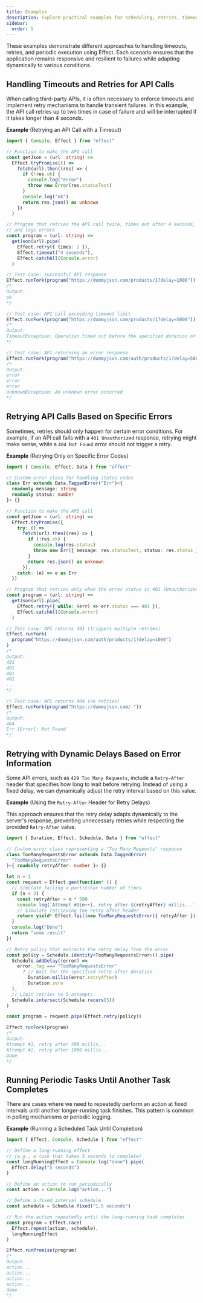 ```yaml
---
title: Examples
description: Explore practical examples for scheduling, retries, timeouts, and periodic task execution in Effect.
sidebar:
  order: 5
---
```


These examples demonstrate different approaches to handling timeouts, retries, and periodic execution using Effect. Each scenario ensures that the application remains responsive and resilient to failures while adapting dynamically to various conditions.

## Handling Timeouts and Retries for API Calls

When calling third-party APIs, it is often necessary to enforce timeouts and implement retry mechanisms to handle transient failures. In this example, the API call retries up to two times in case of failure and will be interrupted if it takes longer than 4 seconds.

**Example** (Retrying an API Call with a Timeout)

```ts twoslash
import { Console, Effect } from "effect"

// Function to make the API call
const getJson = (url: string) =>
  Effect.tryPromise(() =>
    fetch(url).then((res) => {
      if (!res.ok) {
        console.log("error")
        throw new Error(res.statusText)
      }
      console.log("ok")
      return res.json() as unknown
    })
  )

// Program that retries the API call twice, times out after 4 seconds,
// and logs errors
const program = (url: string) =>
  getJson(url).pipe(
    Effect.retry({ times: 2 }),
    Effect.timeout("4 seconds"),
    Effect.catchAll(Console.error)
  )

// Test case: successful API response
Effect.runFork(program("https://dummyjson.com/products/1?delay=1000"))
/*
Output:
ok
*/

// Test case: API call exceeding timeout limit
Effect.runFork(program("https://dummyjson.com/products/1?delay=5000"))
/*
Output:
TimeoutException: Operation timed out before the specified duration of '4s' elapsed
*/

// Test case: API returning an error response
Effect.runFork(program("https://dummyjson.com/auth/products/1?delay=500"))
/*
Output:
error
error
error
UnknownException: An unknown error occurred
*/
```

## Retrying API Calls Based on Specific Errors

Sometimes, retries should only happen for certain error conditions. For example, if an API call fails with a `401 Unauthorized` response, retrying might make sense, while a `404 Not Found` error should not trigger a retry.

**Example** (Retrying Only on Specific Error Codes)

```ts twoslash
import { Console, Effect, Data } from "effect"

// Custom error class for handling status codes
class Err extends Data.TaggedError("Err")<{
  readonly message: string
  readonly status: number
}> {}

// Function to make the API call
const getJson = (url: string) =>
  Effect.tryPromise({
    try: () =>
      fetch(url).then((res) => {
        if (!res.ok) {
          console.log(res.status)
          throw new Err({ message: res.statusText, status: res.status })
        }
        return res.json() as unknown
      }),
    catch: (e) => e as Err
  })

// Program that retries only when the error status is 401 (Unauthorized)
const program = (url: string) =>
  getJson(url).pipe(
    Effect.retry({ while: (err) => err.status === 401 }),
    Effect.catchAll(Console.error)
  )

// Test case: API returns 401 (triggers multiple retries)
Effect.runFork(
  program("https://dummyjson.com/auth/products/1?delay=1000")
)
/*
Output:
401
401
401
401
...
*/

// Test case: API returns 404 (no retries)
Effect.runFork(program("https://dummyjson.com/-"))
/*
Output:
404
Err [Error]: Not Found
*/
```

## Retrying with Dynamic Delays Based on Error Information

Some API errors, such as `429 Too Many Requests`, include a `Retry-After` header that specifies how long to wait before retrying. Instead of using a fixed delay, we can dynamically adjust the retry interval based on this value.

**Example** (Using the `Retry-After` Header for Retry Delays)

This approach ensures that the retry delay adapts dynamically to the server's response, preventing unnecessary retries while respecting the provided `Retry-After` value.

```ts twoslash
import { Duration, Effect, Schedule, Data } from "effect"

// Custom error class representing a "Too Many Requests" response
class TooManyRequestsError extends Data.TaggedError(
  "TooManyRequestsError"
)<{ readonly retryAfter: number }> {}

let n = 1
const request = Effect.gen(function* () {
  // Simulate failing a particular number of times
  if (n < 3) {
    const retryAfter = n * 500
    console.log(`Attempt #${n++}, retry after ${retryAfter} millis...`)
    // Simulate retrieving the retry-after header
    return yield* Effect.fail(new TooManyRequestsError({ retryAfter }))
  }
  console.log("Done")
  return "some result"
})

// Retry policy that extracts the retry delay from the error
const policy = Schedule.identity<TooManyRequestsError>().pipe(
  Schedule.addDelay((error) =>
    error._tag === "TooManyRequestsError"
      ? // Wait for the specified retry-after duration
        Duration.millis(error.retryAfter)
      : Duration.zero
  ),
  // Limit retries to 5 attempts
  Schedule.intersect(Schedule.recurs(5))
)

const program = request.pipe(Effect.retry(policy))

Effect.runFork(program)
/*
Output:
Attempt #1, retry after 500 millis...
Attempt #2, retry after 1000 millis...
Done
*/
```

## Running Periodic Tasks Until Another Task Completes

There are cases where we need to repeatedly perform an action at fixed intervals until another longer-running task finishes. This pattern is common in polling mechanisms or periodic logging.

**Example** (Running a Scheduled Task Until Completion)

```ts twoslash
import { Effect, Console, Schedule } from "effect"

// Define a long-running effect
// (e.g., a task that takes 5 seconds to complete)
const longRunningEffect = Console.log("done").pipe(
  Effect.delay("5 seconds")
)

// Define an action to run periodically
const action = Console.log("action...")

// Define a fixed interval schedule
const schedule = Schedule.fixed("1.5 seconds")

// Run the action repeatedly until the long-running task completes
const program = Effect.race(
  Effect.repeat(action, schedule),
  longRunningEffect
)

Effect.runPromise(program)
/*
Output:
action...
action...
action...
action...
done
*/
```

